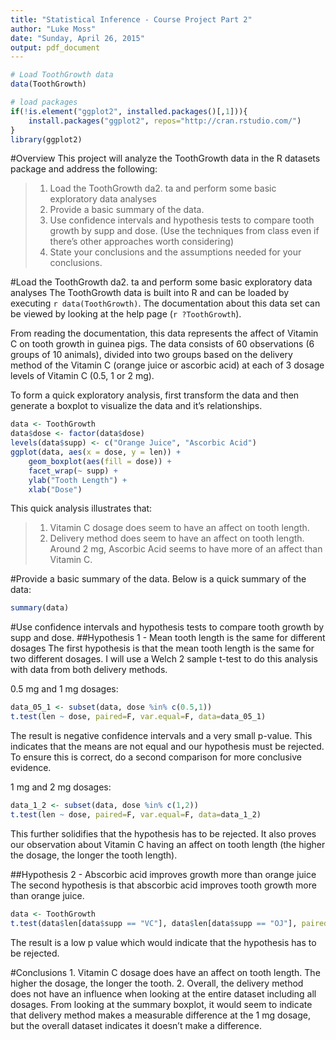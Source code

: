 ```yaml
---
title: "Statistical Inference - Course Project Part 2"
author: "Luke Moss"
date: "Sunday, April 26, 2015"
output: pdf_document
---
```


```r
# Load ToothGrowth data
data(ToothGrowth)

# load packages
if(!is.element("ggplot2", installed.packages()[,1])){
    install.packages("ggplot2", repos="http://cran.rstudio.com/")
}
library(ggplot2)
```
#Overview
This project will analyze the ToothGrowth data in the R datasets package and address the following:

> 1. Load the ToothGrowth da2. ta and perform some basic exploratory data analyses 
> 2. Provide a basic summary of the data.
> 3. Use confidence intervals and hypothesis tests to compare tooth growth by supp and dose. (Use the techniques from class even if there's other approaches worth considering)
> 4. State your conclusions and the assumptions needed for your conclusions.


#Load the ToothGrowth da2. ta and perform some basic exploratory data analyses
The ToothGrowth data is built into R and can be loaded by executing `r data(ToothGrowth)`.  The documentation about this data set can be viewed by looking at the help page (`r ?ToothGrowth`).

From reading the documentation, this data represents the affect of Vitamin C on tooth growth in guinea pigs. The data consists of 60 observations (6 groups of 10 animals), divided into two groups based on the delivery method of the Vitamin C (orange juice or ascorbic acid) at each of 3 dosage levels of Vitamin C (0.5, 1 or 2 mg).

To form a quick exploratory analysis, first transform the data and then generate a boxplot to visualize the data and it's relationships.

```r
data <- ToothGrowth
data$dose <- factor(data$dose)
levels(data$supp) <- c("Orange Juice", "Ascorbic Acid")
ggplot(data, aes(x = dose, y = len)) + 
    geom_boxplot(aes(fill = dose)) + 
    facet_wrap(~ supp) +
    ylab("Tooth Length") +
    xlab("Dose")
```

This quick analysis illustrates that: 

> 1. Vitamin C dosage does seem to have an affect on tooth length.
> 2. Delivery method does seem to have an affect on tooth length. Around 2 mg, Ascorbic Acid seems to have more of an affect than Vitamin C.

#Provide a basic summary of the data.
Below is a quick summary of the data:
```r
summary(data)
```

#Use confidence intervals and hypothesis tests to compare tooth growth by supp and dose.
##Hypothesis 1 - Mean tooth length is the same for different dosages
The first hypothesis is that the mean tooth length is the same for two different dosages. I will use a Welch 2 sample t-test to do this analysis with data from both delivery methods.

0.5 mg and 1 mg dosages:
```r
data_05_1 <- subset(data, dose %in% c(0.5,1))
t.test(len ~ dose, paired=F, var.equal=F, data=data_05_1)
```

The result is negative confidence intervals and a very small p-value.  This indicates that the means are not equal and our hypothesis must be rejected. To ensure this is correct, do a second comparison for more conclusive evidence.  

1 mg and 2 mg dosages:
```r
data_1_2 <- subset(data, dose %in% c(1,2))
t.test(len ~ dose, paired=F, var.equal=F, data=data_1_2)
```
This further solidifies that the hypothesis has to be rejected.  It also proves our observation about Vitamin C having an affect on tooth length (the higher the dosage, the longer the tooth length).  

##Hypothesis 2 - Abscorbic acid improves growth more than orange juice
The second hypothesis is that abscorbic acid improves tooth growth more than orange juice.

```r
data <- ToothGrowth
t.test(data$len[data$supp == "VC"], data$len[data$supp == "OJ"], paired = TRUE)
```

The result is a low p value which would indicate that the hypothesis has to be rejected.

#Conclusions
1. Vitamin C dosage does have an affect on tooth length. The higher the dosage, the longer the tooth.
2. Overall, the delivery method does not have an influence when looking at the entire dataset including all dosages.  From looking at the summary boxplot, it would seem to indicate that delivery method makes a measurable difference at the 1 mg dosage, but the overall dataset indicates it doesn't make a difference.
